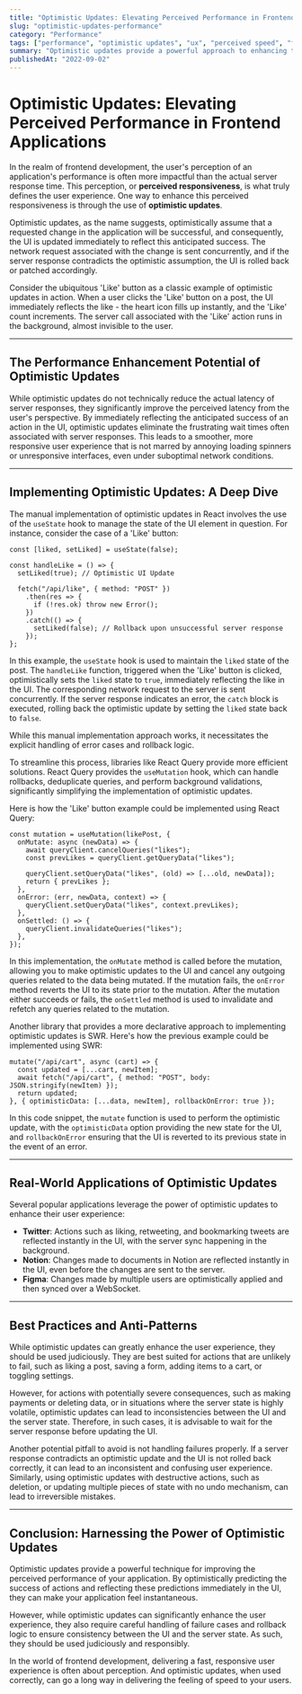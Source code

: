 ```yaml
---
title: "Optimistic Updates: Elevating Perceived Performance in Frontend Applications"
slug: "optimistic-updates-performance"
category: "Performance"
tags: ["performance", "optimistic updates", "ux", "perceived speed", "frontend engineering"]
summary: "Optimistic updates provide a powerful approach to enhancing the perceived performance of applications by anticipating successful operations and updating the user interface (UI) before server confirmation. This article delves into the efficient implementation of optimistic updates using React, React Query, and SWR, and discusses how they can significantly improve user experience (UX)."
publishedAt: "2022-09-02"
---
```


# Optimistic Updates: Elevating Perceived Performance in Frontend Applications

In the realm of frontend development, the user's perception of an application's performance is often more impactful than the actual server response time. This perception, or **perceived responsiveness**, is what truly defines the user experience. One way to enhance this perceived responsiveness is through the use of **optimistic updates**. 

Optimistic updates, as the name suggests, optimistically assume that a requested change in the application will be successful, and consequently, the UI is updated immediately to reflect this anticipated success. The network request associated with the change is sent concurrently, and if the server response contradicts the optimistic assumption, the UI is rolled back or patched accordingly. 

Consider the ubiquitous 'Like' button as a classic example of optimistic updates in action. When a user clicks the 'Like' button on a post, the UI immediately reflects the like - the heart icon fills up instantly, and the 'Like' count increments. The server call associated with the 'Like' action runs in the background, almost invisible to the user. 

---

## The Performance Enhancement Potential of Optimistic Updates

While optimistic updates do not technically reduce the actual latency of server responses, they significantly improve the perceived latency from the user's perspective. By immediately reflecting the anticipated success of an action in the UI, optimistic updates eliminate the frustrating wait times often associated with server responses. This leads to a smoother, more responsive user experience that is not marred by annoying loading spinners or unresponsive interfaces, even under suboptimal network conditions.

---

## Implementing Optimistic Updates: A Deep Dive

The manual implementation of optimistic updates in React involves the use of the `useState` hook to manage the state of the UI element in question. For instance, consider the case of a 'Like' button:

```tsx
const [liked, setLiked] = useState(false);

const handleLike = () => {
  setLiked(true); // Optimistic UI Update

  fetch("/api/like", { method: "POST" })
    .then(res => {
      if (!res.ok) throw new Error();
    })
    .catch(() => {
      setLiked(false); // Rollback upon unsuccessful server response
    });
};
```

In this example, the `useState` hook is used to maintain the `liked` state of the post. The `handleLike` function, triggered when the 'Like' button is clicked, optimistically sets the `liked` state to `true`, immediately reflecting the like in the UI. The corresponding network request to the server is sent concurrently. If the server response indicates an error, the `catch` block is executed, rolling back the optimistic update by setting the `liked` state back to `false`.

While this manual implementation approach works, it necessitates the explicit handling of error cases and rollback logic.

To streamline this process, libraries like React Query provide more efficient solutions. React Query provides the `useMutation` hook, which can handle rollbacks, deduplicate queries, and perform background validations, significantly simplifying the implementation of optimistic updates.

Here is how the 'Like' button example could be implemented using React Query:

```tsx
const mutation = useMutation(likePost, {
  onMutate: async (newData) => {
    await queryClient.cancelQueries("likes");
    const prevLikes = queryClient.getQueryData("likes");

    queryClient.setQueryData("likes", (old) => [...old, newData]);
    return { prevLikes };
  },
  onError: (err, newData, context) => {
    queryClient.setQueryData("likes", context.prevLikes);
  },
  onSettled: () => {
    queryClient.invalidateQueries("likes");
  },
});
```

In this implementation, the `onMutate` method is called before the mutation, allowing you to make optimistic updates to the UI and cancel any outgoing queries related to the data being mutated. If the mutation fails, the `onError` method reverts the UI to its state prior to the mutation. After the mutation either succeeds or fails, the `onSettled` method is used to invalidate and refetch any queries related to the mutation.

Another library that provides a more declarative approach to implementing optimistic updates is SWR. Here's how the previous example could be implemented using SWR:

```tsx
mutate("/api/cart", async (cart) => {
  const updated = [...cart, newItem];
  await fetch("/api/cart", { method: "POST", body: JSON.stringify(newItem) });
  return updated;
}, { optimisticData: [...data, newItem], rollbackOnError: true });
```

In this code snippet, the `mutate` function is used to perform the optimistic update, with the `optimisticData` option providing the new state for the UI, and `rollbackOnError` ensuring that the UI is reverted to its previous state in the event of an error.

---

## Real-World Applications of Optimistic Updates

Several popular applications leverage the power of optimistic updates to enhance their user experience:

- **Twitter**: Actions such as liking, retweeting, and bookmarking tweets are reflected instantly in the UI, with the server sync happening in the background.
- **Notion**: Changes made to documents in Notion are reflected instantly in the UI, even before the changes are sent to the server.
- **Figma**: Changes made by multiple users are optimistically applied and then synced over a WebSocket.

---

## Best Practices and Anti-Patterns

While optimistic updates can greatly enhance the user experience, they should be used judiciously. They are best suited for actions that are unlikely to fail, such as liking a post, saving a form, adding items to a cart, or toggling settings. 

However, for actions with potentially severe consequences, such as making payments or deleting data, or in situations where the server state is highly volatile, optimistic updates can lead to inconsistencies between the UI and the server state. Therefore, in such cases, it is advisable to wait for the server response before updating the UI.

Another potential pitfall to avoid is not handling failures properly. If a server response contradicts an optimistic update and the UI is not rolled back correctly, it can lead to an inconsistent and confusing user experience. Similarly, using optimistic updates with destructive actions, such as deletion, or updating multiple pieces of state with no undo mechanism, can lead to irreversible mistakes.

---

## Conclusion: Harnessing the Power of Optimistic Updates

Optimistic updates provide a powerful technique for improving the perceived performance of your application. By optimistically predicting the success of actions and reflecting these predictions immediately in the UI, they can make your application feel instantaneous. 

However, while optimistic updates can significantly enhance the user experience, they also require careful handling of failure cases and rollback logic to ensure consistency between the UI and the server state. As such, they should be used judiciously and responsibly.

In the world of frontend development, delivering a fast, responsive user experience is often about perception. And optimistic updates, when used correctly, can go a long way in delivering the feeling of speed to your users.